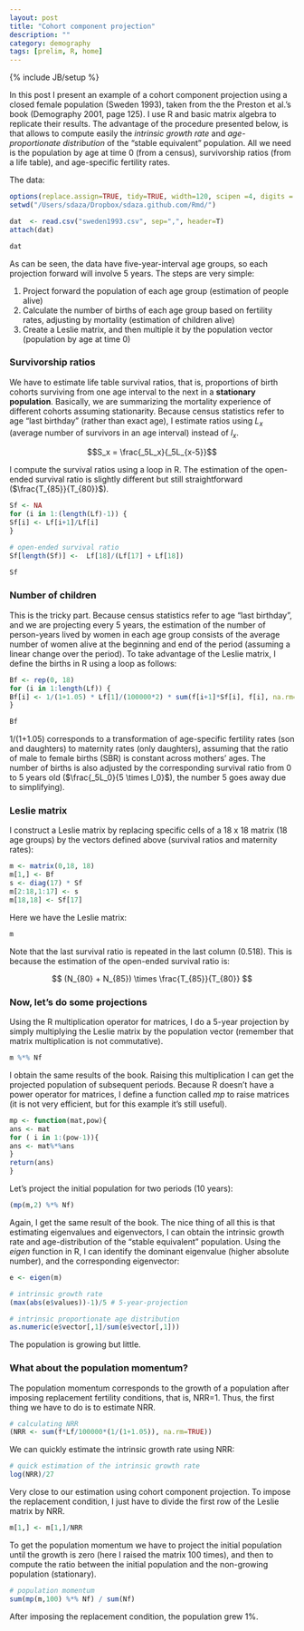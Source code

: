 ```yaml
---
layout: post
title: "Cohort component projection"
description: ""
category: demography
tags: [prelim, R, home]
---
```

{% include JB/setup %}

In this post I present an example of a cohort component projection using a closed female population (Sweden 1993), taken from the the Preston et al.'s book (Demography 2001, page 125). I use R and basic matrix algebra to replicate their results. The advantage of the procedure presented below, is that allows to compute easily the *intrinsic growth rate* and *age-proportionate distribution* of the "stable equivalent" population. All we need is the population by age at time 0 (from a census), survivorship ratios (from a life table), and age-specific fertility rates. 

The data: 

```r
options(replace.assign=TRUE, tidy=TRUE, width=120, scipen =4, digits = 3)
setwd("/Users/sdaza/Dropbox/sdaza.github.com/Rmd/")
```

```r
dat  <- read.csv("sweden1993.csv", sep=",", header=T)
attach(dat)
```

```r
dat
```

As can be seen, the data have five-year-interval age groups, so each projection forward will involve 5 years. The steps are very simple: 

1. Project forward the population of each age group (estimation of people alive)
2. Calculate the number of births of each age group based on fertility rates, adjusting by mortality (estimation of children alive)
3. Create a Leslie matrix, and then multiple it by the population vector (population by age at time 0) 

### Survivorship ratios

We have to estimate life table survival ratios, that is, proportions of birth cohorts surviving from one age interval to the next in a **stationary population**. Basically, we are summarizing the mortality experience of different cohorts assuming stationarity. Because census statistics refer to age "last birthday" (rather than exact age), I estimate ratios using $L_x$ (average number of survivors in an age interval) instead of $l_x$. 

$$S_x = \frac{_5L_x}{_5L_{x-5}}$$

I compute the survival ratios using a loop in R. The estimation of the open-ended survival ratio is slightly different but still straightforward ($\frac{T_{85}}{T_{80}}$).  

```r
Sf <- NA
for (i in 1:(length(Lf)-1)) {
Sf[i] <- Lf[i+1]/Lf[i]
}

# open-ended survival ratio
Sf[length(Sf)] <-  Lf[18]/(Lf[17] + Lf[18])
```

```r
Sf
```
### Number of children

This is the tricky part. Because census statistics refer to age "last birthday", and we are projecting every 5 years, the estimation of the number of person-years lived by women in each age group consists of the average number of women alive at the beginning and end of the period (assuming a linear change over the period). To take advantage of the Leslie matrix, I define the births in R using a loop as follows: 

```r
Bf <- rep(0, 18)
for (i in 1:length(Lf)) {
Bf[i] <- 1/(1+1.05) * Lf[1]/(100000*2) * sum(f[i+1]*Sf[i], f[i], na.rm=TRUE) 
}
```

```r
Bf
```

1/(1+1.05) corresponds to a transformation of age-specific fertility rates (son and daughters) to maternity rates (only daughters), assuming that the ratio of male to female births (SBR) is constant across mothers' ages. The number of births is also adjusted by the corresponding survival ratio from 0 to 5 years old ($\frac{_5L_0}{5 \times l_0}$), the number 5 goes away due to simplifying).

### Leslie matrix

I construct a Leslie matrix by replacing specific cells of a 18 x 18 matrix (18 age groups) by the vectors defined above (survival ratios and maternity rates):

```r
m <- matrix(0,18, 18)
m[1,] <- Bf
s <- diag(17) * Sf
m[2:18,1:17] <- s
m[18,18] <- Sf[17]
```

Here we have the Leslie matrix:

```r
m
```

Note that the last survival ratio is repeated in the last column (0.518). This is because the estimation of the open-ended survival ratio is:

$$ (N_{80} + N_{85}) \times \frac{T_{85}}{T_{80}} $$

### Now, let's do some projections

Using the R multiplication operator for matrices, I do a 5-year projection  by simply multiplying the Leslie matrix by the population vector (remember that matrix multiplication is not commutative).

```r
m %*% Nf
```

I obtain the same results of the book. Raising this multiplication I can get the projected population of subsequent periods. Because R doesn't have a power operator for matrices, I define a function called *mp* to raise matrices (it is not very efficient, but for this example it's still useful).

```r
mp <- function(mat,pow){
ans <- mat
for ( i in 1:(pow-1)){
ans <- mat%*%ans
}
return(ans)
}
```

Let's project the initial population for two periods (10 years): 

```r
(mp(m,2) %*% Nf)
```

Again, I get the same result of the book. The nice thing of all this is that estimating eigenvalues and eigenvectors, I can obtain the intrinsic growth rate and age-distribution of the "stable equivalent" population. Using the *eigen* function in R, I can identify the dominant eigenvalue (higher absolute number), and the corresponding eigenvector: 

```r
e <- eigen(m)

# intrinsic growth rate
(max(abs(e$values))-1)/5 # 5-year-projection

# intrinsic proportionate age distribution
as.numeric(e$vector[,1]/sum(e$vector[,1]))
```

The population is growing but little. 

### What about the population momentum?

The population momentum corresponds to the growth of a population after imposing replacement fertility conditions, that is, NRR=1. Thus, the first thing we have to do is to estimate NRR. 

```r
# calculating NRR
(NRR <- sum(f*Lf/100000*(1/(1+1.05)), na.rm=TRUE))
```
We can quickly estimate the intrinsic growth rate using NRR: 

```r
# quick estimation of the intrinsic growth rate
log(NRR)/27
```

Very close to our estimation using cohort component projection. To impose the replacement condition, I just have to divide the first row of the Leslie matrix by NRR.

```r
m[1,] <- m[1,]/NRR
```

To get the population momentum we have to project the initial population until the growth is zero (here I raised the matrix 100 times), and then to compute the ratio between the initial population and the non-growing population (stationary). 


```r
# population momentum
sum(mp(m,100) %*% Nf) / sum(Nf)
```

After imposing the replacement condition, the population grew 1%.
